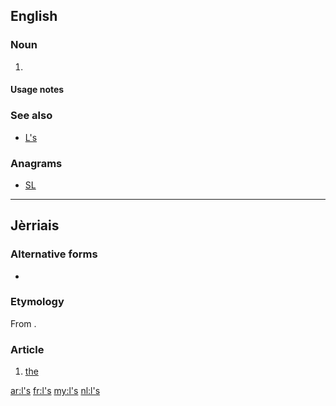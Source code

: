 {{also|LS|.ls|L's}}
==English==

===Noun===
{{head|en|plural}}

# {{plural of|l|lang=en}}

====Usage notes====
{{U:en:plurals of letters}}

===See also===
* [[L's]]

===Anagrams===
* [[SL#English|SL]]

----

==Jèrriais==

===Alternative forms===
* {{l|roa-jer|les}}

===Etymology===
From {{etyl|fro|roa-jer}} {{term|les|lang=fro}}.

===Article===
{{head|roa-jer|article|g=p|singular|l'}}

# [[the]] {{qualifier|plural definite article}}

[[ar:l's]]
[[fr:l's]]
[[my:l's]]
[[nl:l's]]